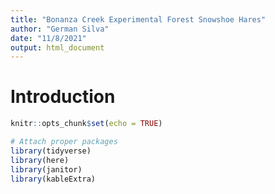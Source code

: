 ```yaml
---
title: "Bonanza Creek Experimental Forest Snowshoe Hares"
author: "German Silva"
date: "11/8/2021"
output: html_document
---
```


# Introduction


```r
knitr::opts_chunk$set(echo = TRUE)

# Attach proper packages
library(tidyverse)
library(here)
library(janitor)
library(kableExtra)
```

 <!-- Open up the data using `read_csv()` -->
 
 
